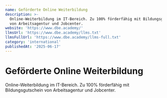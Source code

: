 ```yaml
---
name: Geförderte Online Weiterbildung
description: >-
  Online-Weiterbildung im IT-Bereich. Zu 100% förderfähig mit Bildungsgutschein
  von Arbeitsagentur und Jobcenter.
website: 'https://www.dbe.academy/'
llmsUrl: 'https://www.dbe.academy/llms.txt'
llmsFullUrl: 'https://www.dbe.academy/llms-full.txt'
category: 'international'
publishedAt: '2025-06-17'
---
```


# Geförderte Online Weiterbildung

Online-Weiterbildung im IT-Bereich. Zu 100% förderfähig mit Bildungsgutschein von Arbeitsagentur und Jobcenter.
